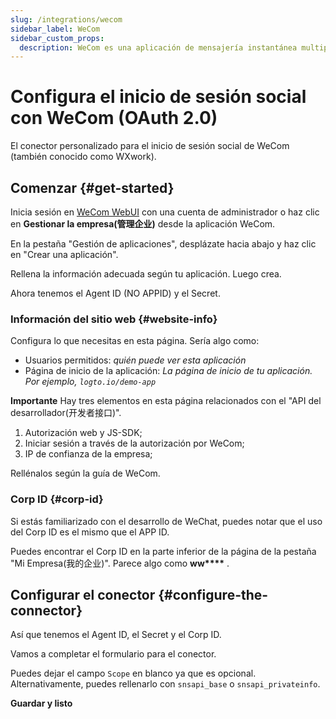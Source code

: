 ```yaml
---
slug: /integrations/wecom
sidebar_label: WeCom
sidebar_custom_props:
  description: WeCom es una aplicación de mensajería instantánea multiplataforma para equipos. Es la versión empresarial de WeChat.
---
```



# Configura el inicio de sesión social con WeCom (OAuth 2.0)

El conector personalizado para el inicio de sesión social de WeCom (también conocido como WXwork).

<GuideTip />

## Comenzar \{#get-started}

Inicia sesión en [WeCom WebUI](https://work.weixin.qq.com/) con una cuenta de administrador o haz clic en **Gestionar la empresa(管理企业)** desde la aplicación WeCom.

En la pestaña "Gestión de aplicaciones", desplázate hacia abajo y haz clic en "Crear una aplicación".

Rellena la información adecuada según tu aplicación. Luego crea.

Ahora tenemos el Agent ID (NO APPID) y el Secret.

### Información del sitio web \{#website-info}

Configura lo que necesitas en esta página. Sería algo como:

- Usuarios permitidos: _quién puede ver esta aplicación_
- Página de inicio de la aplicación: _La página de inicio de tu aplicación. Por ejemplo, `logto.io/demo-app`_

**Importante**
Hay tres elementos en esta página relacionados con el "API del desarrollador(开发者接口)".

1. Autorización web y JS-SDK;
2. Iniciar sesión a través de la autorización por WeCom;
3. IP de confianza de la empresa;

Rellénalos según la guía de WeCom.

### Corp ID \{#corp-id}

Si estás familiarizado con el desarrollo de WeChat, puedes notar que el uso del Corp ID es el mismo que el APP ID.

Puedes encontrar el Corp ID en la parte inferior de la página de la pestaña "Mi Empresa(我的企业)". Parece algo como **ww\*\*\*\*** .

## Configurar el conector \{#configure-the-connector}

Así que tenemos el Agent ID, el Secret y el Corp ID.

Vamos a completar el formulario para el conector.

Puedes dejar el campo `Scope` en blanco ya que es opcional. Alternativamente, puedes rellenarlo con `snsapi_base` o `snsapi_privateinfo`.

**Guardar y listo**

